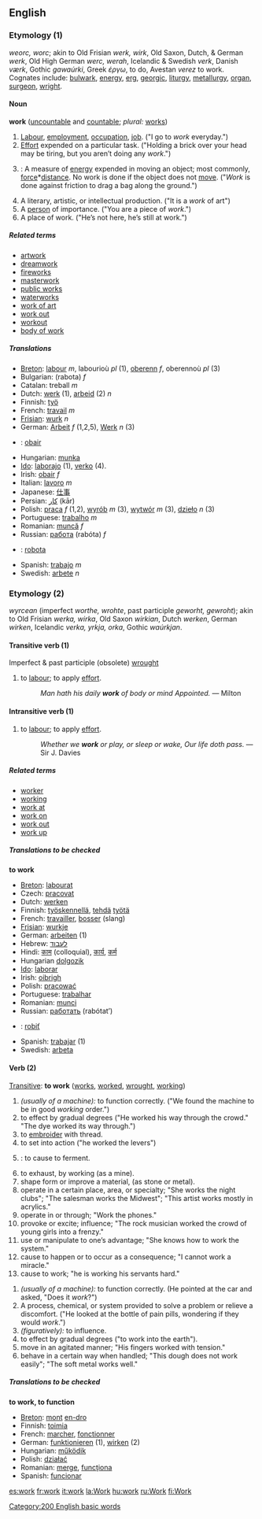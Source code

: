 ==English==

===Etymology (1)===
{{OE.}} ''weorc, worc''; akin to Old Frisian ''werk, wirk'', Old Saxon, Dutch, & German ''werk'', Old High German ''werc, werah'', Icelandic & Swedish ''verk'', Danish ''værk'', Gothic ''gawaúrki'', Greek ''έργω'', to do, Avestan ''verez'' to work.  Cognates include: [[bulwark]], [[energy]], [[erg]], [[georgic]], [[liturgy]], [[metallurgy]], [[organ]], [[surgeon]], [[wright]].

====Noun====
'''work''' ([[uncountable]] and [[countable]]; ''plural:'' [[works]])

# [[Labour]], [[employment]], [[occupation]], [[job]]. ("I go to ''work'' everyday.")
# [[Effort]] expended on a particular task. ("Holding a brick over your head may be tiring, but you aren’t doing any ''work''.")
# {{cattag|Physics}}: A measure of [[energy]] expended in moving an object; most commonly, [[force]]*[[distance]]. No work is done if the object does not [[move]]. ("''Work'' is done against friction to drag a bag along the ground.")
# A literary, artistic, or intellectual production.  ("It is a ''work'' of art")
# A [[person]] of importance. ("You are a piece of ''work''.")
# A place of work. ("He’s not here, he’s still at work.")

=====Related terms=====
*[[artwork]]
*[[dreamwork]]
*[[firework]]s
*[[masterwork]]
*[[public works]]
*[[waterworks]]
*[[work of art]]
*[[work out]]
*[[workout]]
*[[body of work]]

=====Translations=====
*[[Breton]]: [[labour]] ''m'', labourioù ''pl'' (1), [[oberenn]] ''f'', oberennoù ''pl'' (3)
*Bulgarian: (rabota) ''f''
*Catalan: treball ''m''
*Dutch: [[werk]] (1), [[arbeid]] (2) ''n''
*Finnish: [[työ]]
*French: [[travail]] ''m''
*[[Frisian]]: [[wurk]] ''n''
*German: [[Arbeit]] ''f'' (1,2,5), [[Werk]] ''n'' (3) 
*{{ga}}: [[obair]]
*Hungarian: [[munka]]
*[[Ido]]: [[laborajo]] (1), [[verko]] (4).
*Irish: [[obair]] ''f''
*Italian: [[lavoro]] ''m''
*Japanese: [[仕事]]
*Persian: [[کار]] (kār)
*Polish: [[praca]] ''f'' (1,2), [[wyrób]] ''m'' (3), [[wytwór]] ''m'' (3), [[dzieło]] ''n'' (3)
*Portuguese: [[trabalho]] ''m''
*Romanian: [[muncă]] ''f''
*Russian: [[работа]] (rabóta) ''f''
*{{sk}}: [[robota]]
*Spanish: [[trabajo]] ''m''
*Swedish: [[arbete]] ''n''

===Etymology (2)===
{{OE.}} ''wyrcean'' (imperfect ''worthe, wrohte'', past participle ''geworht, gewroht''); akin to Old Frisian ''werka, wirka'', Old Saxon ''wirkian'', Dutch ''werken'', German ''wirken'', Icelandic ''verka, yrkja, orka'', Gothic ''waúrkjan''.

====Transitive verb (1)====
{{en-infl-reg-consonant|work||}}

Imperfect & past participle (obsolete) [[wrought]] 

#to [[labour]]; to apply [[effort]].
#:''Man hath his daily '''work''' of body or mind Appointed.'' &mdash; Milton

====Intransitive verb (1)====
{{en-infl-reg-consonant|work||}}

#to [[labour]]; to apply [[effort]].
#:''Whether we '''work''' or play, or sleep or wake, Our life doth pass.'' &mdash; Sir J. Davies

=====Related terms=====
*[[worker]]
*[[working]]
*[[work at]]
*[[work on]]
*[[work out]]
*[[work up]]

{{rfc}}{{checktrans}} <!--See below also-->
=====Translations to be checked=====
'''to work'''

*[[Breton]]: [[labourat]]
*Czech: [[pracovat]]
*Dutch: [[werken]]
*Finnish: [[työskennellä]], [[tehdä]] [[työtä]]
*French: [[travailler]], [[bosser]] (slang)
*[[Frisian]]: [[wurkje]]
*German: [[arbeiten]] (1)
*Hebrew: [[לעבוד]]
*Hindi: [[काम]] (colloquial), [[कार्य]], [[कर्म]]
*Hungarian [[dolgozik]]
*[[Ido]]: [[laborar]]
*Irish: [[oibrigh]]
*Polish: [[pracować]]
*Portuguese: [[trabalhar]]
*Romanian: [[munci]]
*Russian: [[работать]] (rabótat’)
*{{sk}}: [[robiť]]
*Spanish: [[trabajar]] (1)
*Swedish: [[arbeta]]

====Verb (2)==== <!--Wordnet has 27 senses of this!-->
{{en-infl-reg-consonant|work||}}

[[Transitive]]: '''to work''' ([[works]], [[worked]], [[wrought]], [[working]])
#''(usually of a machine):'' to function correctly. ("We found the machine to be in good ''working'' order.")
# to effect by gradual degrees ("He worked his way through the crowd." "The dye worked its way through.")
# to [[embroider]] with thread.
# to set into action ("he worked the levers")
# {{cattag|Zymurgy}}: to cause to ferment.
# to exhaust, by working (as a mine).
# shape form or improve a material, (as stone or metal).
# operate in a certain place, area, or specialty; "She works the night clubs"; "The salesman works the Midwest"; "This artist works mostly in acrylics."
# operate in or through; "Work the phones."
# provoke or excite; influence; "The rock musician worked the crowd of young girls into a frenzy."
# use or manipulate to one’s advantage; "She knows how to work the system."
# cause to happen or to occur as a consequence; "I cannot work a miracle."
# cause to work; "he is working his servants hard."

{{en-infl-reg-consonant|work||}}
#''(usually of a machine):'' to function correctly. (He pointed at the car and asked, "Does it ''work''?")
#A process, chemical, or system provided to solve a problem or relieve a discomfort. ("He looked at the bottle of pain pills, wondering if they would ''work''.")
#''(figuratively):'' to influence.
# to effect by gradual degrees ("to work into the earth").
# move in an agitated manner; "His fingers worked with tension."
# behave in a certain way when handled; "This dough does not work easily"; "The soft metal works well."

{{rfc}}{{checktrans}} <!--see above also - combine all verb senses, and pinpoint translations instead?-->
=====Translations to be checked=====
'''to work, to function'''

*[[Breton]]: [[mont]] [[en-dro]]
*Finnish: [[toimia]]
*French: [[marcher]], [[fonctionner]]
*German: [[funktionieren]] (1), [[wirken]] (2)
*Hungarian: [[működik]]
*Polish: [[działać]]
*Romanian: [[merge]], [[funcţiona]]
*Spanish: [[funcionar]]

[[Category:200 English basic words]]

[[es:work]]
[[fr:work]]
[[it:work]]
[[la:Work]]
[[hu:work]]
[[ru:Work]]
[[fi:Work]]